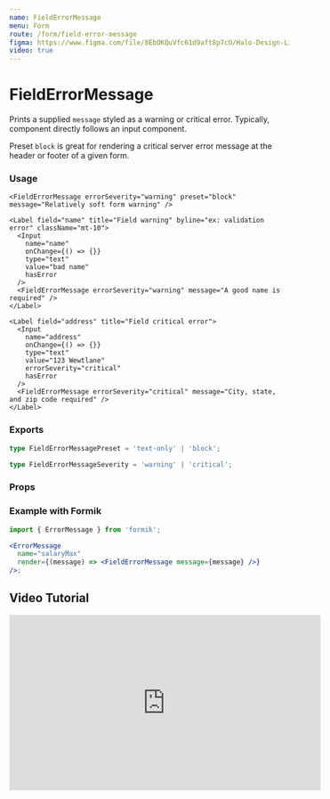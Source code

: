 ```yaml
---
name: FieldErrorMessage
menu: Form
route: /form/field-error-message
figma: https://www.figma.com/file/8EbOKQuVfc61d9aft8p7cO/Halo-Design-Library?node-id=12%3A1246
video: true
---
```



# FieldErrorMessage

Prints a supplied `message` styled as a warning or critical error. Typically, component directly follows an input component.

Preset `block` is great for rendering a critical server error message at the header or footer of a given form.

### Usage

<Playground>
  <div className="max-w-xl">
    <FieldErrorMessage errorSeverity="critical" preset="block" message="Critical server error. Please try again." />

    <FieldErrorMessage errorSeverity="warning" preset="block" message="Relatively soft form warning" />

    <Label field="name" title="Field warning" byline="ex: validation error" className="mt-10">
      <Input
        name="name"
        onChange={() => {}}
        type="text"
        value="bad name"
        hasError
      />
      <FieldErrorMessage errorSeverity="warning" message="A good name is required" />
    </Label>

    <Label field="address" title="Field critical error">
      <Input
        name="address"
        onChange={() => {}}
        type="text"
        value="123 Wewtlane"
        errorSeverity="critical"
        hasError
      />
      <FieldErrorMessage errorSeverity="critical" message="City, state, and zip code required" />
    </Label>

  </div>
</Playground>

### Exports

```ts
type FieldErrorMessagePreset = 'text-only' | 'block';

type FieldErrorMessageSeverity = 'warning' | 'critical';
```

### Props

<Props of={FieldErrorMessage} />

### Example with Formik

```jsx
import { ErrorMessage } from 'formik';

<ErrorMessage
  name="salaryMax"
  render={(message) => <FieldErrorMessage message={message} />}
/>;
```

## Video Tutorial

<a id="tutorial">
  <iframe
    width="560"
    height="315"
    src="https://www.youtube.com/embed/V070mNo-EEs?start=39"
    title="YouTube video player"
    frameborder="0"
    allow="accelerometer; autoplay; clipboard-write; encrypted-media; gyroscope; picture-in-picture"
    allowfullscreen
  ></iframe>
</a>
